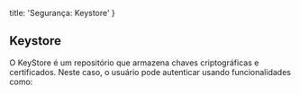   title: 'Segurança: Keystore'
}

## Keystore

O KeyStore é um repositório que armazena chaves criptográficas e certificados. Neste caso, o usuário pode autenticar usando funcionalidades como:
